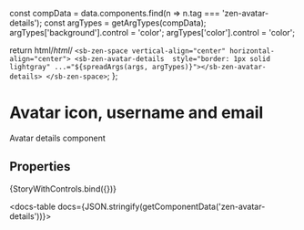 const compData = data.components.find(n => n.tag === 'zen-avatar-details');
const argTypes = getArgTypes(compData);
argTypes['background'].control = 'color';
argTypes['color'].control = 'color';

<Meta title="Icons/Avatar/Avatar Details" component="zen-avatar-details" argTypes={argTypes} />

  return html/*html*/ `
    <sb-zen-space vertical-align="center" horizontal-align="center">
      <sb-zen-avatar-details  style="border: 1px solid lightgray" ...="${spreadArgs(args, argTypes)}"></sb-zen-avatar-details>
    </sb-zen-space>
  `;
};


# Avatar icon, username and email

Avatar details component

## Properties

<Canvas>
  <Story
    name="default"
    args={{
      ...getDefaultArgs(argTypes),
      userName : 'Shelley Fluke',
      email : 'shelley@reciprocitylabs.com',
      color : '#00528C',
      background : '#D5E9FA',
    }}
  >
    {StoryWithControls.bind({})}
  </Story>
</Canvas>

<ArgsTable story="default" />

<docs-table docs={JSON.stringify(getComponentData('zen-avatar-details'))}></docs-table>
